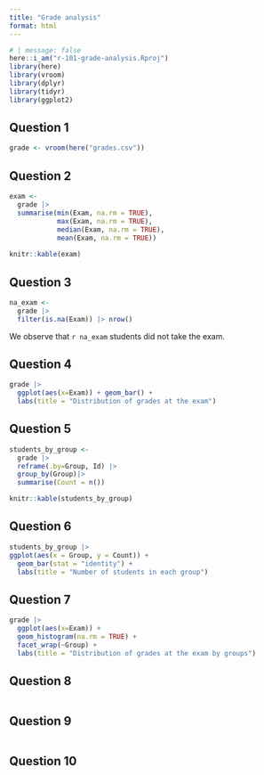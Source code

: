 ```yaml
---
title: "Grade analysis"
format: html
---
```


```r
# | message: false
here::i_am("r-101-grade-analysis.Rproj")
library(here)
library(vroom)
library(dplyr)
library(tidyr)
library(ggplot2)
```



## Question 1
```r
grade <- vroom(here("grades.csv"))
```

## Question 2
```r
exam <-
  grade |>
  summarise(min(Exam, na.rm = TRUE),
            max(Exam, na.rm = TRUE),
            median(Exam, na.rm = TRUE),
            mean(Exam, na.rm = TRUE))
  
knitr::kable(exam)
```

## Question 3
```r
na_exam <- 
  grade |>
  filter(is.na(Exam)) |> nrow()
```

We observe that `r na_exam` students did not take the exam.

## Question 4
```r
grade |>
  ggplot(aes(x=Exam)) + geom_bar() +
  labs(title = "Distribution of grades at the exam")
```

## Question 5
```r
students_by_group <- 
  grade |>
  reframe(.by=Group, Id) |>
  group_by(Group)|>
  summarise(Count = n())

knitr::kable(students_by_group)
```

## Question 6
```r
students_by_group |>
ggplot(aes(x = Group, y = Count)) +
  geom_bar(stat = "identity") +
  labs(title = "Number of students in each group")
```

## Question 7
```r
grade |>
  ggplot(aes(x=Exam)) + 
  geom_histogram(na.rm = TRUE) + 
  facet_wrap(~Group) +
  labs(title = "Distribution of grades at the exam by groups")
```

## Question 8
```r

```

## Question 9
```r

```

## Question 10
```r

```

